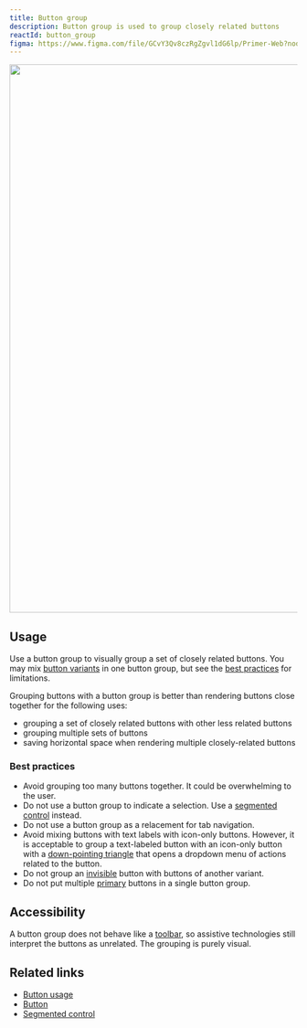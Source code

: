 ```yaml
---
title: Button group
description: Button group is used to group closely related buttons
reactId: button_group
figma: https://www.figma.com/file/GCvY3Qv8czRgZgvl1dG6lp/Primer-Web?node-id=20363%3A71040&t=aWZ6bMYEtFusbdzZ-1
---
```



<img
  role="presentation"
  width="960"
  src="https://user-images.githubusercontent.com/2313998/226461619-97c13a01-8650-4b1c-8a7c-81f1658abe42.png"
/>

## Usage

Use a button group to visually group a set of closely related buttons. You may mix [button variants](/components/button#color) in one button group, but see the [best practices](#best-practices) for limitations.

Grouping buttons with a button group is better than rendering buttons close together for the following uses:

- grouping a set of closely related buttons with other less related buttons
- grouping multiple sets of buttons
- saving horizontal space when rendering multiple closely-related buttons

### Best practices

- Avoid grouping too many buttons together. It could be overwhelming to the user.
- Do not use a button group to indicate a selection. Use a [segmented control](/components/segmented-control) instead.
- Do not use a button group as a relacement for tab navigation. <!-- TODO: link to TabNav once it's merged -->
- Avoid mixing buttons with text labels with icon-only buttons. However, it is acceptable to group a text-labeled button with an icon-only button with a [down-pointing triangle](https://primer.style/design/foundations/icons/triangle-down-16) that opens a dropdown menu of actions related to the button.
- Do not group an [invisible](/components/button#invisible) button with buttons of another variant.
- Do not put multiple [primary](/components/button#priamry) buttons in a single button group.

## Accessibility

A button group does not behave like a [toolbar](https://developer.mozilla.org/en-US/docs/Web/Accessibility/ARIA/Roles/toolbar_role), so assistive technologies still interpret the buttons as unrelated. The grouping is purely visual.

## Related links

- [Button usage](/ui-patterns/button-usage)
- [Button](/components/button)
- [Segmented control](/components/segmented-control)
